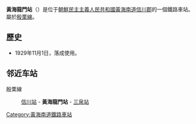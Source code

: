 {{朝鮮半島車站資訊
|公司色 = blue
|文字色 = 
|站名 = 黃海龍門站
|圖片 = 
|pxl = 
|圖片說明 =
|前一站 = [[信川站|信川]]
|前一站距離 = 6.2
|後一站距離 = 10.4
|後一站 = [[三泉站|三泉]]
|所屬路線 = [[殷栗線|殷栗線]]
|距離 = 
|起點站 = [[沙里院青年站|沙里院青年]]
|諺文 = 황해룡문역	
|朝鮮漢字 = 黃海龍門驛
|文觀部式 = 
|馬-賴式 = Hwanghae Ryongmun-yŏk		
|副站名 = 
|車站編號 = 
|停站路線數 = 
|所屬公司 = [[朝鮮民主主義人民共和國鐵道省|朝鮮民主主義人民共和國鐵道省]]
|所在地 =[[黃海南道|黃海南道]][[信川郡|信川郡]]
|車站構造 = 地面车站
|月台配置 = 
|啟用年月日 =1929年11月1日
|廢站年月日 = 
|上下車人次 = 
|統計年度 = 
|轉車 = 
|備註 = 
|全寬備註 = 
}}

'''黃海龍門站'''（{{lang-ko|'''황해룡문역'''}}）是位于[[朝鮮民主主義人民共和國|朝鮮民主主義人民共和國]][[黃海南道|黃海南道]][[信川郡|信川郡]]的一個鐵路車站。屬於[[殷栗線|殷栗線]]。

==歷史==
*1929年11月1日，落成使用。

==邻近车站==
殷栗線
:[[信川站|信川站]] - '''黃海龍門站''' - [[三泉站|三泉站]]

{{殷栗線}}

{{朝鲜铁路小作品}}

[[Category:黃海南道鐵路車站|Category:黃海南道鐵路車站]]